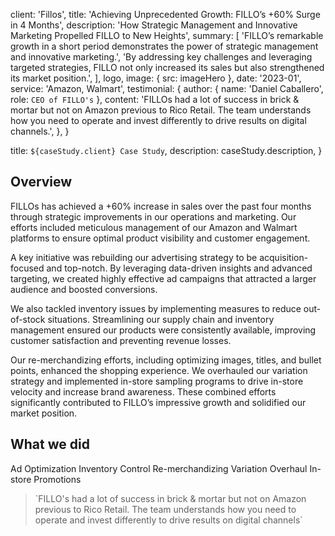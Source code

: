 
  client: 'Fillos',
  title: 'Achieving Unprecedented Growth: FILLO’s +60% Surge in 4 Months',
  description:
    'How Strategic Management and Innovative Marketing Propelled FILLO to New Heights',
  summary: [
    'FILLO’s remarkable growth in a short period demonstrates the power of strategic management and innovative marketing.',
    'By addressing key challenges and leveraging targeted strategies, FILLO not only increased its sales but also strengthened its market position.',
  ],
  logo,
  image: { src: imageHero },
  date: '2023-01',
  service: 'Amazon, Walmart',
  testimonial: {
    author: { name: 'Daniel Caballero', role: `CEO of FILLO's` },
    content:
      'FILLOs had a lot of success in brick & mortar but not on Amazon previous to Rico Retail. The team understands how you need to operate and invest differently to drive results on digital channels.',
  },
}

  title: `${caseStudy.client} Case Study`,
  description: caseStudy.description,
}

## Overview

FILLOs has achieved a +60% increase in sales over the past four months through strategic improvements in our operations and marketing. Our efforts included meticulous management of our Amazon and Walmart platforms to ensure optimal product visibility and customer engagement.

A key initiative was rebuilding our advertising strategy to be acquisition-focused and top-notch. By leveraging data-driven insights and advanced targeting, we created highly effective ad campaigns that attracted a larger audience and boosted conversions.

We also tackled inventory issues by implementing measures to reduce out-of-stock situations. Streamlining our supply chain and inventory management ensured our products were consistently available, improving customer satisfaction and preventing revenue losses.

Our re-merchandizing efforts, including optimizing images, titles, and bullet points, enhanced the shopping experience. We overhauled our variation strategy and implemented in-store sampling programs to drive in-store velocity and increase brand awareness. These combined efforts significantly contributed to FILLO’s impressive growth and solidified our market position.

## What we did

<TagList>
  <TagListItem>Ad Optimization</TagListItem>
  <TagListItem>Inventory Control</TagListItem>
  <TagListItem>Re-merchandizing</TagListItem>
  <TagListItem>Variation Overhaul</TagListItem>
  <TagListItem>In-store Promotions</TagListItem>
</TagList>

<Blockquote
  author={{ name: 'Daniel Caballero', role: `CEO of FILLO's` }}
  image={{ src: imageDanielCaballero }}
>
  `FILLO's had a lot of success in brick & mortar but not on Amazon previous to
  Rico Retail. The team understands how you need to operate and invest
  differently to drive results on digital channels`
</Blockquote>

<StatList>
  <StatListItem value="60%" label="Higher sales in 4 mo" />
  <StatListItem value="10x" label="Page load times" />
  <StatListItem value="15%" label="Higher infra costs" />
  <StatListItem value="$1.2M" label="Legal fees" />
</StatList>
